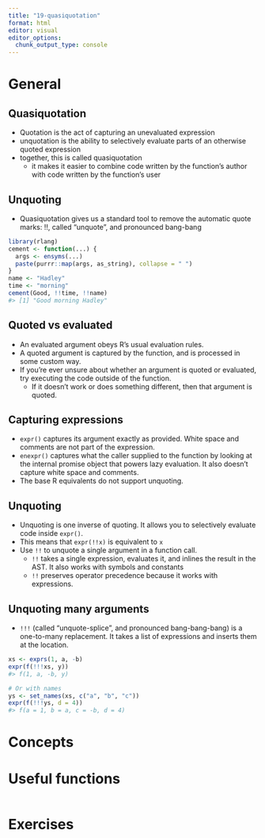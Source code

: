 ```yaml
---
title: "19-quasiquotation"
format: html
editor: visual
editor_options: 
  chunk_output_type: console
---
```


# General

## Quasiquotation

- Quotation is the act of capturing an unevaluated expression
- unquotation is the ability to selectively evaluate parts of an otherwise quoted expression
- together, this is called quasiquotation
  - it makes it easier to combine code written by the function’s author with code written by the function’s user
  
## Unquoting

- Quasiquotation gives us a standard tool to remove the automatic quote marks: !!, called “unquote”, and pronounced bang-bang

```r
library(rlang)
cement <- function(...) {
  args <- ensyms(...)
  paste(purrr::map(args, as_string), collapse = " ")
}
name <- "Hadley"
time <- "morning"
cement(Good, !!time, !!name)
#> [1] "Good morning Hadley"
```

## Quoted vs evaluated

- An evaluated argument obeys R’s usual evaluation rules.
- A quoted argument is captured by the function, and is processed in some custom way.
- If you’re ever unsure about whether an argument is quoted or evaluated, try executing the code outside of the function. 
  - If it doesn’t work or does something different, then that argument is quoted.

## Capturing expressions

- `expr()` captures its argument exactly as provided. White space and comments are not part of the expression.
- `enexpr()` captures what the caller supplied to the function by looking at the internal promise object that powers lazy evaluation. It also doesn't capture white space and comments.
- The base R equivalents do not support unquoting.

## Unquoting

- Unquoting is one inverse of quoting. It allows you to selectively evaluate code inside `expr()`.
- This means that `expr(!!x)` is equivalent to `x`
- Use `!!` to unquote a single argument in a function call. 
  - `!!` takes a single expression, evaluates it, and inlines the result in the AST. It also works with symbols and constants
  - `!!` preserves operator precedence because it works with expressions.

## Unquoting many arguments

- `!!!` (called “unquote-splice”, and pronounced bang-bang-bang) is a one-to-many replacement. It takes a list of expressions and inserts them at the location.

```r
xs <- exprs(1, a, -b)
expr(f(!!!xs, y))
#> f(1, a, -b, y)

# Or with names
ys <- set_names(xs, c("a", "b", "c"))
expr(f(!!!ys, d = 4))
#> f(a = 1, b = a, c = -b, d = 4)
```

# Concepts

# Useful functions

```r

```

# Exercises
